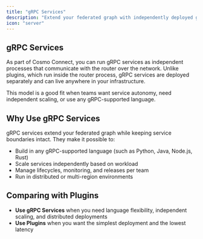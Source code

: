 ```yaml
---
title: "gRPC Services"
description: "Extend your federated graph with independently deployed gRPC services, defined by a simple GraphQL schema contract."
icon: "server"
---
```


## gRPC Services

As part of Cosmo Connect, you can run gRPC services as independent processes that communicate with the router over the network. Unlike plugins, which run inside the router process, gRPC services are deployed separately and can live anywhere in your infrastructure.

This model is a good fit when teams want service autonomy, need independent scaling, or use any gRPC-supported language.

## Why Use gRPC Services

gRPC services extend your federated graph while keeping service boundaries intact. They make it possible to:

- Build in any gRPC-supported language (such as Python, Java, Node.js, Rust)  
- Scale services independently based on workload  
- Manage lifecycles, monitoring, and releases per team  
- Run in distributed or multi-region environments  

## Comparing with Plugins

- **Use gRPC Services** when you need language flexibility, independent scaling, and distributed deployments  
- **Use Plugins** when you want the simplest deployment and the lowest latency

